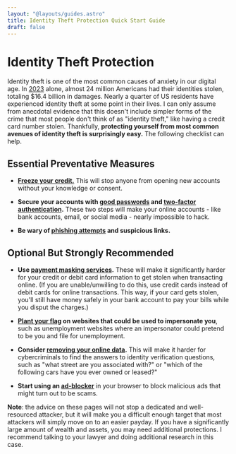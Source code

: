 ```yaml
---
layout: "@layouts/guides.astro"
title: Identity Theft Protection Quick Start Guide
draft: false
---
```



# Identity Theft Protection

Identity theft is one of the most common causes of anxiety in our digital age. In [2023](https://www.businessinsider.com/personal-finance/doj-identity-theft-victims-report-2023-10) alone, almost 24 million Americans had their identities stolen, totaling $16.4 billion in damages. Nearly a quarter of US residents have experienced identity theft at some point in their lives. I can only assume from anecdotal evidence that this doesn't include simpler forms of the crime that most people don't think of as "identity theft," like having a credit card number stolen. Thankfully, **protecting yourself from most common avenues of identity theft is surprisingly easy.** The following checklist can help.

## Essential Preventative Measures

* **[Freeze your credit.](/guides/most-important/credit/#how-do-i-freeze-my-credit)** This will stop anyone from opening new accounts without your knowledge or consent.

* **Secure your accounts with [good passwords](/guides/most-important/passwords/) and [two-factor authentication](/guides/most-important/mfa/).** These two steps will make your online accounts - like bank accounts, email, or social media - nearly impossible to hack.

* **Be wary of [phishing attempts](/guides/less-important/habits/#phishing--clicking-links) and suspicious links.**

## Optional But Strongly Recommended

* **Use [payment masking services](/guides/moderately-important/payments/#cash).** These will make it significantly harder for your credit or debit card information to get stolen when transacting online. (If you are unable/unwilling to do this, use credit cards instead of debit cards for online transactions. This way, if your card gets stolen, you'll still have money safely in your bank account to pay your bills while you disput the charges.)

* **[Plant your flag](guides/less-important/habits/#account-hygiene) on websites that could be used to impersonate you**, such as unemployment websites where an impersonator could pretend to be you and file for unemployment.

* **Consider [removing your online data](/guides/moderately-important/people-search/#removing-the-data).** This will make it harder for cybercriminals to find the answers to identity verification questions, such as "what street are you associated with?" or "which of the following cars have you ever owned or leased?"

* **Start using an [ad-blocker](/guides/most-important/browser/#extensions)** in your browser to block malicious ads that might turn out to be scams.

**Note**: the advice on these pages will not stop a dedicated and well-resourced attacker, but it will make you a difficult enough target that most attackers will simply move on to an easier payday. If you have a significantly large amount of wealth and assets, you may need additional protections. I recommend talking to your lawyer and doing additional research in this case.